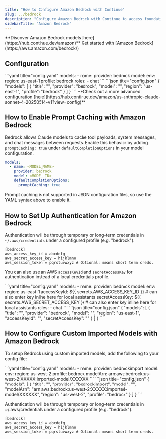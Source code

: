 ```yaml
---
title: "How to Configure Amazon Bedrock with Continue"
slug: ../bedrock
description: "Configure Amazon Bedrock with Continue to access foundation models like Claude 3.7 Sonnet for chat, Titan for embeddings, and Cohere for reranking, with AWS credential authentication"
sidebarTitle: "Amazon Bedrock"
---
```


<Tip>
  **Discover Amazon Bedrock models [here](https://hub.continue.dev/amazon)**
</Tip>

<Info>
  Get started with [Amazon Bedrock](https://aws.amazon.com/bedrock/)
</Info>

## Configuration

<Tabs>
  <Tab title="YAML">
  ```yaml title="config.yaml"
  models:
    - name: <MODEL_NAME>
      provider: bedrock
      model: <MODEL_ID>
      env:
        region: us-east-1
        profile: bedrock
      roles:
        - chat
  ```
  </Tab>
  <Tab title="JSON (Deprecated)">
  ```json title="config.json"
  {
    "models": [
      {
        "title": "<MODEL_NAME>",
        "provider": "bedrock",
        "model": "<MODEL_ID>",
        "region": "us-east-1",
        "profile": "bedrock"
      }
    ]
  }
  ```
  </Tab>
</Tabs>

<Info>
  **Check out a more advanced configuration [here](https://hub.continue.dev/amazon/us-anthropic-claude-sonnet-4-20250514-v1?view=config)**
</Info>

## How to Enable Prompt Caching with Amazon Bedrock

Bedrock allows Claude models to cache tool payloads, system messages, and chat
messages between requests. Enable this behavior by adding
`promptCaching: true` under `defaultCompletionOptions` in your model
configuration.

```yaml title="config.yaml"
models:
  - name: <MODEL_NAME>
    provider: bedrock
    model: <MODEL_ID>
    defaultCompletionOptions:
      promptCaching: true
```

Prompt caching is not supported in JSON configuration files, so use the YAML syntax above to enable it.

## How to Set Up Authentication for Amazon Bedrock

Authentication will be through temporary or long-term credentials in
`~/.aws/credentials` under a configured profile (e.g. "bedrock").

```title="~/.aws/credentials
[bedrock]
aws_access_key_id = abcdefg
aws_secret_access_key = hijklmno
aws_session_token = pqrstuvwxyz # Optional: means short term creds.
```

You can also use an AWS `accessKeyId` and `secretAccessKey` for authentication instead of a local credentials profile.

<Tabs>
  <Tab title="YAML">
  ```yaml title="config.yaml"
  models:
    - name: <MODEL_NAME>
      provider: bedrock
      model: <MODEL_ID>
      env:
        region: us-east-1
        accessKeyId: ${{ secrets.AWS_ACCESS_KEY_ID }} # can also enter key inline here for local assistants
        secretAccessKey: ${{ secrets.AWS_SECRET_ACCESS_KEY }} # can also enter key inline here for local assistants
      roles:
        - chat
  ```
  </Tab>
  <Tab title="JSON (Deprecated)">
  ```json title="config.json"
  {
    "models": [
      {
        "title": "<MODEL_NAME>",
        "provider": "bedrock",
        "model": "<MODEL_ID>",
        "region": "us-east-1",
        "accessKeyId": "<YOUR_ACCESS_KEY_ID>",
        "secretAccessKey": "<YOUR_SECRET_ACCESS_KEY>" 
      }
    ]
  }
  ```
  </Tab>
</Tabs>

## How to Configure Custom Imported Models with Amazon Bedrock

To setup Bedrock using custom imported models, add the following to your config file:

<Tabs>
  <Tab title="YAML">
  ```yaml title="config.yaml"
  models:
    - name: <MODEL_NAME>
      provider: bedrockimport
      model: <MODEL_ID>
      env:
        region: us-west-2
        profile: bedrock
        modelArn: arn:aws:bedrock:us-west-2:XXXXX:imported-model/XXXXXX
  ```
  </Tab>
  <Tab title="JSON (Deprecated)">
  ```json title="config.json"
  {
    "models": [
      {
        "title": "<MODEL_NAME>",
        "provider": "bedrockimport",
        "model": "<MODEL_ID>",
        "modelArn": "arn:aws:bedrock:us-west-2:XXXXX:imported-model/XXXXXX", 
        "region": "us-west-2",
        "profile": "bedrock"
      }
    ]
  }
  ```
  </Tab>
</Tabs>

Authentication will be through temporary or long-term credentials in
~/.aws/credentials under a configured profile (e.g. "bedrock").

```title="~/.aws/credentials
[bedrock]
aws_access_key_id = abcdefg
aws_secret_access_key = hijklmno
aws_session_token = pqrstuvwxyz # Optional: means short term creds.
```
